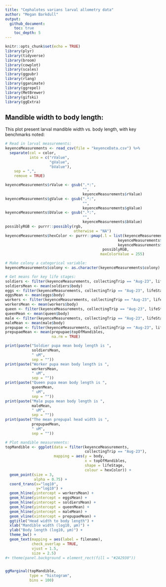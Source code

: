 ```yaml
---
title: "Cephalotes varians larval allometry data"
author: "Megan Barkdull"
output: 
  github_document:
    toc: true
    toc_depth: 5
---
```



```r
knitr::opts_chunk$set(echo = TRUE)
library(plyr)
library(tidyverse)
library(broom)
library(cowplot)
library(scales)
library(ggpubr)
library(rlang)
library(gganimate)
library(ggrepel)
library(MetBrewer)
library(gifski)
library(ggExtra)
```

## Mandible width to body length:

This plot present larval mandible width vs. body length, with key benchmarks noted:

```r
# Read in larval measurements:
keyenceMeasurements <- read_csv(file = "keyenceData.csv") %>%
  separate(col = color,
           into = c("rValue",
                    "gValue",
                    "bValue"),
    sep = ",",
    remove = TRUE)

keyenceMeasurements$rValue <- gsub(".*:",
                                   "",
                                   keyenceMeasurements$rValue)
keyenceMeasurements$gValue <- gsub(".*:",
                                   "",
                                   keyenceMeasurements$gValue)
keyenceMeasurements$bValue <- gsub(".*:",
                                   "",
                                   keyenceMeasurements$bValue)
possiblyRGB <- purrr::possibly(rgb,
                               otherwise = "NA")
keyenceMeasurements$hexColor <- purrr::pmap(.l = list(keyenceMeasurements$rValue,
                                                   keyenceMeasurements$gValue,
                                                   keyenceMeasurements$bValue),
                                            possiblyRGB,
                                           maxColorValue = 255)

# Make colony a categorical variable:
keyenceMeasurements$colony <- as.character(keyenceMeasurements$colony)

# Get means for key life stages:
soldiers <- filter(keyenceMeasurements, collectingTrip == "Aug-23", lifeStage == "soldierPupa")
soldiersMean <- mean(soldiers$body)
eggs <- filter(keyenceMeasurements, collectingTrip == "Aug-23", lifeStage == "egg")
eggsMean <- mean(eggs$body)
workers <- filter(keyenceMeasurements, collectingTrip == "Aug-23", lifeStage == "workerPupa")
workersMean <- mean(workers$body)
queen <- filter(keyenceMeasurements, collectingTrip == "Aug-23", lifeStage == "queenPupa")
queenMean <- mean(queen$body)
male <- filter(keyenceMeasurements, collectingTrip == "Aug-23", lifeStage == "malePupa")
maleMean <- mean(male$body)
prepupae <- filter(keyenceMeasurements, collectingTrip == "Aug-23", lifeStage == "prepupa")
prepupaeMean <- mean(prepupae$topOfMandibles,
                     na.rm = TRUE)

print(paste("Soldier pupa mean body length is ",
            soldiersMean,
            " uM",
            sep = ""))
print(paste("Worker pupa mean body length is ",
            workersMean,
            " uM",
            sep = ""))
print(paste("Queen pupa mean body length is ",
            queenMean,
            " uM",
            sep = ""))
print(paste("Male pupa mean body length is ",
            maleMean,
            " uM",
            sep = ""))
print(paste("The mean prepupal head width is ",
            prepupaeMean,
            " uM",
            sep = ""))

# Plot mandible measurements:
topMandible <- ggplot(data = filter(keyenceMeasurements,
                                    collectingTrip == "Aug-23"),
                      mapping = aes(y = body, 
                                    x = topOfMandibles,
                                    shape = lifeStage,
                                    colour = hexColor)) +
  geom_point(size = 3,
             alpha = 0.75) +
  coord_trans(x="log10", 
              y="log10") + 
  geom_hline(yintercept = workersMean) +
  geom_hline(yintercept = eggsMean) +
  geom_hline(yintercept = soldiersMean) +
  geom_hline(yintercept = queenMean) +
  geom_hline(yintercept = maleMean) +
  geom_vline(xintercept = prepupaeMean) +
  ggtitle("Head width to body length") +
  xlab("Mandible width (log10, μm)") + 
  ylab("Body length (log10, μm)") + 
  theme_bw() +
  geom_text(mapping = aes(label = filename), 
            check_overlap = TRUE, 
            vjust = 1.5,
            size = 2.5) 
#+ theme(panel.background = element_rect(fill = "#2A2930"))


ggMarginal(topMandible, 
           type = "histogram",
           bins = 100)
```

